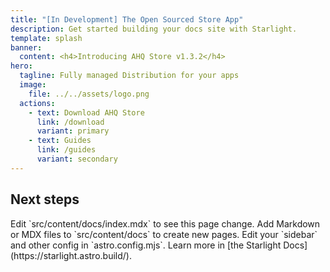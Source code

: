 ```yaml
---
title: "[In Development] The Open Sourced Store App"
description: Get started building your docs site with Starlight.
template: splash
banner:
  content: <h4>Introducing AHQ Store v1.3.2</h4>
hero:
  tagline: Fully managed Distribution for your apps
  image:
    file: ../../assets/logo.png
  actions:
    - text: Download AHQ Store
      link: /download
      variant: primary
    - text: Guides
      link: /guides
      variant: secondary
---
```



## Next steps

<CardGrid stagger>
  <Card title="Update content" icon="pencil">
    Edit `src/content/docs/index.mdx` to see this page change.
  </Card>
  <Card title="Add new content" icon="add-document">
    Add Markdown or MDX files to `src/content/docs` to create new pages.
  </Card>
  <Card title="Configure your site" icon="setting">
    Edit your `sidebar` and other config in `astro.config.mjs`.
  </Card>
  <Card title="Read the docs" icon="open-book">
    Learn more in [the Starlight Docs](https://starlight.astro.build/).
  </Card>
</CardGrid>
